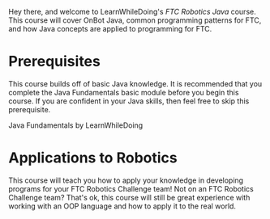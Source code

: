 Hey there, and welcome to LearnWhileDoing's *FTC Robotics Java* course. This course will cover OnBot Java, common programming patterns for FTC, and how Java concepts are applied to programming for FTC.

# Prerequisites

This course builds off of basic Java knowledge. It is recommended that you complete the Java Fundamentals basic module before you begin this course. If you are confident in your Java skills, then feel free to skip this prerequisite.

<Bookmark url="https://app.learnwhiledoing.org/course/java-fundamentals">

Java Fundamentals by LearnWhileDoing

</Bookmark>

# Applications to Robotics

This course will teach you how to apply your knowledge in developing programs for your FTC Robotics Challenge team!
Not on an FTC Robotics Challenge team? That's ok, this course will still be great experience with working with an OOP language and how to apply it to the real world.